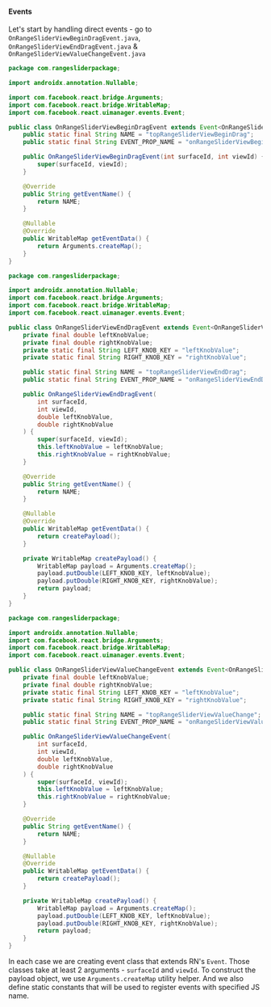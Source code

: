 #### Events

Let's start by handling direct events - go to `OnRangeSliderViewBeginDragEvent.java`, `OnRangeSliderViewEndDragEvent.java` & `OnRangeSliderViewValueChangeEvent.java`

```java title="android/src/main/java/com/rangesliderpackage/OnRangeSliderViewBeginDragEvent.java"
package com.rangesliderpackage;

import androidx.annotation.Nullable;

import com.facebook.react.bridge.Arguments;
import com.facebook.react.bridge.WritableMap;
import com.facebook.react.uimanager.events.Event;

public class OnRangeSliderViewBeginDragEvent extends Event<OnRangeSliderViewBeginDragEvent> {
    public static final String NAME = "topRangeSliderViewBeginDrag";
    public static final String EVENT_PROP_NAME = "onRangeSliderViewBeginDrag";

    public OnRangeSliderViewBeginDragEvent(int surfaceId, int viewId) {
        super(surfaceId, viewId);
    }

    @Override
    public String getEventName() {
        return NAME;
    }

    @Nullable
    @Override
    public WritableMap getEventData() {
        return Arguments.createMap();
    }
}
```

```java title="android/src/main/java/com/rangesliderpackage/OnRangeSliderViewEndDragEvent.java"
package com.rangesliderpackage;

import androidx.annotation.Nullable;
import com.facebook.react.bridge.Arguments;
import com.facebook.react.bridge.WritableMap;
import com.facebook.react.uimanager.events.Event;

public class OnRangeSliderViewEndDragEvent extends Event<OnRangeSliderViewEndDragEvent> {
    private final double leftKnobValue;
    private final double rightKnobValue;
    private static final String LEFT_KNOB_KEY = "leftKnobValue";
    private static final String RIGHT_KNOB_KEY = "rightKnobValue";

    public static final String NAME = "topRangeSliderViewEndDrag";
    public static final String EVENT_PROP_NAME = "onRangeSliderViewEndDrag";

    public OnRangeSliderViewEndDragEvent(
        int surfaceId,
        int viewId,
        double leftKnobValue,
        double rightKnobValue
    ) {
        super(surfaceId, viewId);
        this.leftKnobValue = leftKnobValue;
        this.rightKnobValue = rightKnobValue;
    }

    @Override
    public String getEventName() {
        return NAME;
    }

    @Nullable
    @Override
    public WritableMap getEventData() {
        return createPayload();
    }

    private WritableMap createPayload() {
        WritableMap payload = Arguments.createMap();
        payload.putDouble(LEFT_KNOB_KEY, leftKnobValue);
        payload.putDouble(RIGHT_KNOB_KEY, rightKnobValue);
        return payload;
    }
}
```

```java title="android/src/main/java/com/rangesliderpackage/OnRangeSliderViewValueChangeEvent.java"
package com.rangesliderpackage;

import androidx.annotation.Nullable;
import com.facebook.react.bridge.Arguments;
import com.facebook.react.bridge.WritableMap;
import com.facebook.react.uimanager.events.Event;

public class OnRangeSliderViewValueChangeEvent extends Event<OnRangeSliderViewValueChangeEvent> {
    private final double leftKnobValue;
    private final double rightKnobValue;
    private static final String LEFT_KNOB_KEY = "leftKnobValue";
    private static final String RIGHT_KNOB_KEY = "rightKnobValue";

    public static final String NAME = "topRangeSliderViewValueChange";
    public static final String EVENT_PROP_NAME = "onRangeSliderViewValueChange";

    public OnRangeSliderViewValueChangeEvent(
        int surfaceId,
        int viewId,
        double leftKnobValue,
        double rightKnobValue
    ) {
        super(surfaceId, viewId);
        this.leftKnobValue = leftKnobValue;
        this.rightKnobValue = rightKnobValue;
    }

    @Override
    public String getEventName() {
        return NAME;
    }

    @Nullable
    @Override
    public WritableMap getEventData() {
        return createPayload();
    }

    private WritableMap createPayload() {
        WritableMap payload = Arguments.createMap();
        payload.putDouble(LEFT_KNOB_KEY, leftKnobValue);
        payload.putDouble(RIGHT_KNOB_KEY, rightKnobValue);
        return payload;
    }
}
```

In each case we are creating event class that extends RN's `Event`.
Those classes take at least 2 arguments - `surfaceId` and `viewId`.
To construct the payload object, we use `Arguments.createMap` utility helper.
And we also define static constants that will be used to register events with specified JS name.
